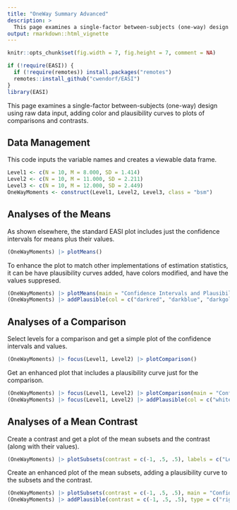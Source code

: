 ```yaml
---
title: "OneWay Summary Advanced"
description: >
  This page examines a single-factor between-subjects (one-way) design using summary statistics input, adding color and plausibility curves to plots of comparisons and contrasts.
output: rmarkdown::html_vignette
---
```


```r
knitr::opts_chunk$set(fig.width = 7, fig.height = 7, comment = NA)
```

```r
if (!require(EASI)) {
  if (!require(remotes)) install.packages("remotes")
  remotes::install_github("cwendorf/EASI")
}
library(EASI)
```

This page examines a single-factor between-subjects (one-way) design using raw data input, adding color and plausibility curves to plots of comparisons and contrasts.

## Data Management

This code inputs the variable names and creates a viewable data frame.
```r
Level1 <- c(N = 10, M = 8.000, SD = 1.414)
Level2 <- c(N = 10, M = 11.000, SD = 2.211)
Level3 <- c(N = 10, M = 12.000, SD = 2.449)
OneWayMoments <- construct(Level1, Level2, Level3, class = "bsm")
```

## Analyses of the Means

As shown elsewhere, the standard EASI plot includes just the confidence intervals for means plus their values. 
```r
(OneWayMoments) |> plotMeans()
```

To enhance the plot to match other implementations of estimation statistics, it can be have plausibility curves added, have colors modified, and have the values suppresed.
```r
(OneWayMoments) |> plotMeans(main = "Confidence Intervals and Plausibility Curves", values = FALSE, line = 9, col = c("darkred", "darkblue", "darkgoldenrod"))
(OneWayMoments) |> addPlausible(col = c("darkred", "darkblue", "darkgoldenrod"))
```

## Analyses of a Comparison

Select levels for a comparison and get a simple plot of the confidence intervals and values.
```r
(OneWayMoments) |> focus(Level1, Level2) |> plotComparison()
```

Get an enhanced plot that includes a plausibility curve just for the comparison.
```r
(OneWayMoments) |> focus(Level1, Level2) |> plotComparison(main = "Confidence Intervals and a Plausibility Curve", values = FALSE, ylim = c(0, 20))
(OneWayMoments) |> focus(Level1, Level2) |> addPlausible(col = c("white", "white", "darkgoldenrod"))
```

## Analyses of a Mean Contrast

Create a contrast and get a plot of the mean subsets and the contrast (along with their values).
```r
(OneWayMoments) |> plotSubsets(contrast = c(-1, .5, .5), labels = c("Level1", "Others"))
```

Create an enhanced plot of the mean subsets, adding a plausibility curve to the subsets and the contrast.
```r
(OneWayMoments) |> plotSubsets(contrast = c(-1, .5, .5), main = "Confidence Intervals with Plausibility Curves", labels = c("Level1", "Others"), ylim = c(0, 20), values = FALSE, col = c("blue", "forestgreen", "black"))
(OneWayMoments) |> addPlausible(contrast = c(-1, .5, .5), type = c("right", "right", "right"), col = c("black", "black", "black"))
```
